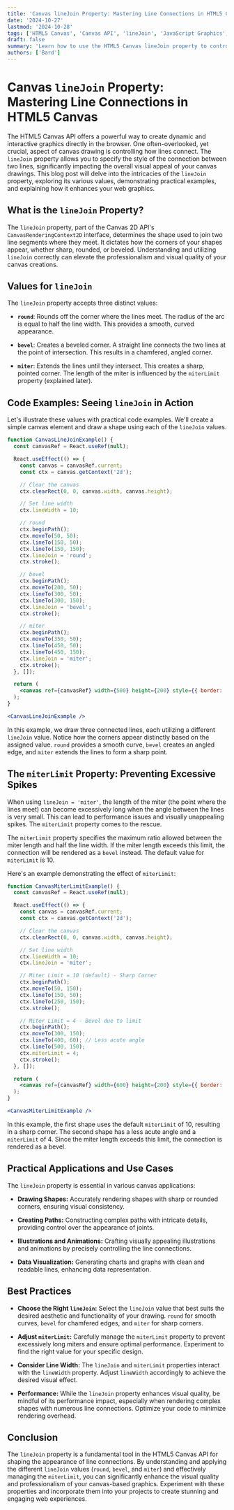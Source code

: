 ```yaml
---
title: 'Canvas lineJoin Property: Mastering Line Connections in HTML5 Canvas'
date: '2024-10-27'
lastmod: '2024-10-28'
tags: ['HTML5 Canvas', 'Canvas API', 'lineJoin', 'JavaScript Graphics', 'Canvas Tutorial', 'Web Development', 'Graphics Programming']
draft: false
summary: 'Learn how to use the HTML5 Canvas lineJoin property to control the appearance of line connections in your canvas drawings. Explore different lineJoin styles, understand their impact, and see practical code examples to enhance your web graphics.'
authors: ['Bard']
---
```


# Canvas `lineJoin` Property: Mastering Line Connections in HTML5 Canvas

The HTML5 Canvas API offers a powerful way to create dynamic and interactive graphics directly in the browser. One often-overlooked, yet crucial, aspect of canvas drawing is controlling how lines connect. The `lineJoin` property allows you to specify the style of the connection between two lines, significantly impacting the overall visual appeal of your canvas drawings.  This blog post will delve into the intricacies of the `lineJoin` property, exploring its various values, demonstrating practical examples, and explaining how it enhances your web graphics.

## What is the `lineJoin` Property?

The `lineJoin` property, part of the Canvas 2D API's `CanvasRenderingContext2D` interface, determines the shape used to join two line segments where they meet.  It dictates how the corners of your shapes appear, whether sharp, rounded, or beveled.  Understanding and utilizing `lineJoin` correctly can elevate the professionalism and visual quality of your canvas creations.

##  Values for `lineJoin`

The `lineJoin` property accepts three distinct values:

*   **`round`**:  Rounds off the corner where the lines meet. The radius of the arc is equal to half the line width. This provides a smooth, curved appearance.

*   **`bevel`**: Creates a beveled corner.  A straight line connects the two lines at the point of intersection. This results in a chamfered, angled corner.

*   **`miter`**: Extends the lines until they intersect. This creates a sharp, pointed corner. The length of the miter is influenced by the `miterLimit` property (explained later).

## Code Examples: Seeing `lineJoin` in Action

Let's illustrate these values with practical code examples. We'll create a simple canvas element and draw a shape using each of the `lineJoin` values.

```jsx live
function CanvasLineJoinExample() {
  const canvasRef = React.useRef(null);

  React.useEffect(() => {
    const canvas = canvasRef.current;
    const ctx = canvas.getContext('2d');

    // Clear the canvas
    ctx.clearRect(0, 0, canvas.width, canvas.height);

    // Set line width
    ctx.lineWidth = 10;

    // round
    ctx.beginPath();
    ctx.moveTo(50, 50);
    ctx.lineTo(150, 50);
    ctx.lineTo(150, 150);
    ctx.lineJoin = 'round';
    ctx.stroke();

    // bevel
    ctx.beginPath();
    ctx.moveTo(200, 50);
    ctx.lineTo(300, 50);
    ctx.lineTo(300, 150);
    ctx.lineJoin = 'bevel';
    ctx.stroke();

    // miter
    ctx.beginPath();
    ctx.moveTo(350, 50);
    ctx.lineTo(450, 50);
    ctx.lineTo(450, 150);
    ctx.lineJoin = 'miter';
    ctx.stroke();
  }, []);

  return (
    <canvas ref={canvasRef} width={500} height={200} style={{ border: '1px solid black' }} />
  );
}

<CanvasLineJoinExample />
```

In this example, we draw three connected lines, each utilizing a different `lineJoin` value. Notice how the corners appear distinctly based on the assigned value. `round` provides a smooth curve, `bevel` creates an angled edge, and `miter` extends the lines to form a sharp point.

##  The `miterLimit` Property: Preventing Excessive Spikes

When using `lineJoin = 'miter'`, the length of the miter (the point where the lines meet) can become excessively long when the angle between the lines is very small. This can lead to performance issues and visually unappealing spikes. The `miterLimit` property comes to the rescue.

The `miterLimit` property specifies the maximum ratio allowed between the miter length and half the line width.  If the miter length exceeds this limit, the connection will be rendered as a `bevel` instead. The default value for `miterLimit` is 10.

Here's an example demonstrating the effect of `miterLimit`:

```jsx live
function CanvasMiterLimitExample() {
  const canvasRef = React.useRef(null);

  React.useEffect(() => {
    const canvas = canvasRef.current;
    const ctx = canvas.getContext('2d');

    // Clear the canvas
    ctx.clearRect(0, 0, canvas.width, canvas.height);

    // Set line width
    ctx.lineWidth = 10;
    ctx.lineJoin = 'miter';

    // Miter Limit = 10 (default) - Sharp Corner
    ctx.beginPath();
    ctx.moveTo(50, 150);
    ctx.lineTo(150, 50);
    ctx.lineTo(250, 150);
    ctx.stroke();

    // Miter Limit = 4 - Bevel due to limit
    ctx.beginPath();
    ctx.moveTo(300, 150);
    ctx.lineTo(400, 60); // Less acute angle
    ctx.lineTo(500, 150);
    ctx.miterLimit = 4;
    ctx.stroke();
  }, []);

  return (
    <canvas ref={canvasRef} width={600} height={200} style={{ border: '1px solid black' }} />
  );
}

<CanvasMiterLimitExample />
```

In this example, the first shape uses the default `miterLimit` of 10, resulting in a sharp corner. The second shape has a less acute angle and a `miterLimit` of 4.  Since the miter length exceeds this limit, the connection is rendered as a bevel.

## Practical Applications and Use Cases

The `lineJoin` property is essential in various canvas applications:

*   **Drawing Shapes:**  Accurately rendering shapes with sharp or rounded corners, ensuring visual consistency.

*   **Creating Paths:**  Constructing complex paths with intricate details, providing control over the appearance of joints.

*   **Illustrations and Animations:** Crafting visually appealing illustrations and animations by precisely controlling the line connections.

*   **Data Visualization:** Generating charts and graphs with clean and readable lines, enhancing data representation.

## Best Practices

*   **Choose the Right `lineJoin`:** Select the `lineJoin` value that best suits the desired aesthetic and functionality of your drawing. `round` for smooth curves, `bevel` for chamfered edges, and `miter` for sharp corners.

*   **Adjust `miterLimit`:**  Carefully manage the `miterLimit` property to prevent excessively long miters and ensure optimal performance.  Experiment to find the right value for your specific design.

*   **Consider Line Width:**  The `lineJoin` and `miterLimit` properties interact with the `lineWidth` property. Adjust `lineWidth` accordingly to achieve the desired visual effect.

*   **Performance:**  While the `lineJoin` property enhances visual quality, be mindful of its performance impact, especially when rendering complex shapes with numerous line connections.  Optimize your code to minimize rendering overhead.

## Conclusion

The `lineJoin` property is a fundamental tool in the HTML5 Canvas API for shaping the appearance of line connections. By understanding and applying the different `lineJoin` values (`round`, `bevel`, and `miter`) and effectively managing the `miterLimit`, you can significantly enhance the visual quality and professionalism of your canvas-based graphics. Experiment with these properties and incorporate them into your projects to create stunning and engaging web experiences.